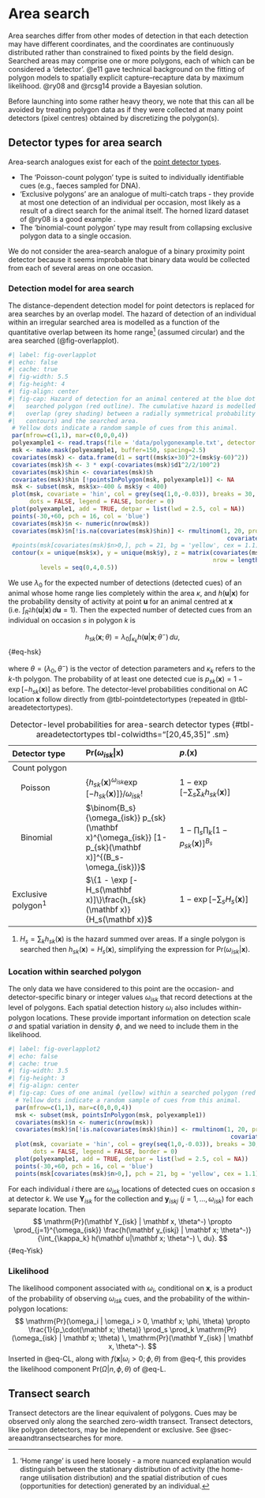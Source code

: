 # Area search {#sec-areasearches}

Area searches differ from other modes of detection in that each detection may have different coordinates, and the coordinates are continuously distributed rather than constrained to fixed points by the field design. Searched areas may comprise one or more polygons, each of which can be considered a 'detector'. @e11 gave technical background on the fitting of polygon models to spatially explicit capture--recapture data by maximum likelihood. @ry08 and @rcsg14 provide a Bayesian solution. 

Before launching into some rather heavy theory, we note that this can all be avoided by treating polygon data as if they were collected at many point detectors (pixel centres) obtained by discretizing the polygon(s).

## Detector types for area search 
\index{Detectors!area search}

Area-search analogues exist for each of the [point detector types](03-theory.qmd#sec-pointdetectors). 
 
 * The 'Poisson-count polygon' type is suited to individually identifiable cues (e.g., faeces sampled for DNA). 
 * 'Exclusive polygons' are an analogue of multi-catch traps - they provide at most one detection of an individual per occasion, most likely as a result of a direct search for the animal itself. The horned lizard dataset of @ry08 is a good example \index{Horned lizard}. 
 * The 'binomial-count polygon' type may result from collapsing exclusive polygon data to a single occasion.
 
 We do not consider the area-search analogue of a binary proximity point detector because it seems improbable that binary data would be collected from each of several areas on one occasion. 
 
### Detection model for area search
 
 The distance-dependent detection model for point detectors is replaced for area searches by an overlap model. The hazard of detection of an individual within an irregular searched area is modelled as a function of the quantitative overlap between its home range[^homerange] (assumed circular) and the area searched (@fig-overlapplot).
 
 [^homerange]: 'Home range' is used here loosely - a more nuanced explanation would distinguish between the stationary distribution of activity (the home-range utilisation distribution) and the spatial distribution of cues (opportunities for detection) generated by an individual.
 
```r
#| label: fig-overlapplot
#| echo: false
#| cache: true
#| fig-width: 5.5
#| fig-height: 4
#| fig-align: center
#| fig-cap: Hazard of detection for an animal centered at the blue dot on an irregular
#|   searched polygon (red outline). The cumulative hazard is modelled by the quantitative
#|   overlap (grey shading) between a radially symmetrical probability density (circular
#|   contours) and the searched area.
 # Yellow dots indicate a random sample of cues from this animal.
 par(mfrow=c(1,1), mar=c(0,0,0,4))
 polyexample1 <- read.traps(file = 'data/polygonexample.txt', detector = 'polygon')
 msk <- make.mask(polyexample1, buffer=150, spacing=2.5)
 covariates(msk) <- data.frame(d1 = sqrt((msk$x+30)^2+(msk$y-60)^2))
 covariates(msk)$h <- 3 * exp(-covariates(msk)$d1^2/2/100^2)
 covariates(msk)$hin <- covariates(msk)$h
 covariates(msk)$hin [!pointsInPolygon(msk, polyexample1)] <- NA
 msk <- subset(msk, msk$x>-400 & msk$y < 400)
 plot(msk, covariate = 'hin', col = grey(seq(1,0,-0.03)), breaks = 30, 
      dots = FALSE, legend = FALSE, border = 0)
 plot(polyexample1, add = TRUE, detpar = list(lwd = 2.5, col = NA))
 points(-30,+60, pch = 16, col = 'blue')
 covariates(msk)$n <- numeric(nrow(msk))
 covariates(msk)$n[!is.na(covariates(msk)$hin)] <- rmultinom(1, 20, prob =
                                                              covariates(msk)$hin[!is.na(covariates(msk)$hin)])
 #points(msk[covariates(msk)$n>0,], pch = 21, bg = 'yellow', cex = 1.1)
 contour(x = unique(msk$x), y = unique(msk$y), z = matrix(covariates(msk)$h, 
                                                          nrow = length(unique(msk$x))), add = TRUE, drawlabels = FALSE, col = 'lightblue', 
         levels = seq(0,4,0.5))
```
 
 We use $\lambda_0$ for the expected number of detections (detected cues) of an animal whose home range lies completely within the area $\kappa$, and $h(\mathbf u|\mathbf x)$ for the probability density of activity at point $\mathbf u$ for an animal centred at $\mathbf x$ (i.e. $\int_{R^2} h(\mathbf u|\mathbf x) \, d \mathbf u = 1$). Then the expected number of detected cues from an individual on occasion $s$ in polygon $k$ is
 
$$
 h_{sk}(\mathbf x; \theta) = \lambda_0 \int_{\kappa_k} h(\mathbf u|\mathbf x; \theta^-) \, du,
$$ {#eq-hsk}
 
  
  where $\theta = (\lambda_0, \theta^-)$ is the vector of detection parameters and $\kappa_k$ refers to the $k$-th polygon. The probability of at least one detected cue is $p_{sk}(\mathbf x) = 1 - \exp[-h_{sk}(\mathbf x)]$ as before. The detector-level probabilities conditional on AC location $\mathbf x$ follow directly from @tbl-pointdetectortypes (repeated in @tbl-areadetectortypes).
  
| Detector type | $\mathrm{Pr}(\omega_{isk} | \mathbf x)$ | $p_\cdot(\mathbf x)$ | 
|:------------------|:-----------------------|:--------------------|
| Count polygon |||
| &nbsp;&nbsp;&nbsp; Poisson  | $\{h_{sk} (\mathbf x)^{\omega_{isk}} \exp [-h_{sk}(\mathbf x)]\} / \omega_{isk}!$ | $1 - \exp [- \sum_s \sum_k h_{sk}(\mathbf x)]$|
| &nbsp;&nbsp;&nbsp; Binomial | $\binom{B_s}{\omega_{isk}} p_{sk}(\mathbf x)^{\omega_{isk}} [1-p_{sk}(\mathbf x)]^{(B_s-\omega_{isk})}$ |  $1 - \prod_s\prod_k [1 - p_{sk} (\mathbf x)]^{B_s}$ | 
| Exclusive polygon^1^ | $\{1 - \exp [-H_s(\mathbf x)]\}\frac{h_{sk}(\mathbf x)}{H_s(\mathbf x)}$ | $1 - \exp[ -\sum_s H_s(\mathbf x)]$|

: Detector-level probabilities for area-search detector types {#tbl-areadetectortypes tbl-colwidths="[20,45,35]" .sm}

   1. $H_s = \sum_k h_{sk}(\mathbf x)$ is the hazard summed over areas. If a single polygon is searched then $h_{sk}(\mathbf x) = H_s(\mathbf x)$, simplifying the expression for $\mathrm{Pr}(\omega_{isk} | \mathbf x)$.
  
### Location within searched polygon
  
  The only data we have considered to this point are the occasion- and detector-specific binary or integer values $\omega_{isk}$ that record detections at the level of polygons. Each spatial detection history $\omega_i$ also includes within-polygon locations. These provide important information on detection scale $\sigma$ and spatial variation in density $\phi$, and we need to include them in the likelihood.
  
```r
#| label: fig-overlapplot2
#| echo: false
#| cache: true
#| fig-width: 3.5
#| fig-height: 3
#| fig-align: center
#| fig-cap: Cues of one animal (yellow) within a searched polygon (red outline).
  # Yellow dots indicate a random sample of cues from this animal.
  par(mfrow=c(1,1), mar=c(0,0,0,4))
  msk <- subset(msk, pointsInPolygon(msk, polyexample1))
  covariates(msk)$n <- numeric(nrow(msk))
  covariates(msk)$n[!is.na(covariates(msk)$hin)] <- rmultinom(1, 20, prob =
                                                               covariates(msk)$hin[!is.na(covariates(msk)$hin)])
  plot(msk, covariate = 'hin', col = grey(seq(1,0,-0.03)), breaks = 30, 
       dots = FALSE, legend = FALSE, border = 0)
  plot(polyexample1, add = TRUE, detpar = list(lwd = 2.5, col = NA))
  points(-30,+60, pch = 16, col = 'blue')
  points(msk[covariates(msk)$n>0,], pch = 21, bg = 'yellow', cex = 1.1)
```
  
  For each individual $i$ there are $\omega_{isk}$ locations of detected cues on occasion $s$ at detector $k$. We use $\mathbf Y_{isk}$ for the collection and $\mathbf y_{iskj}$ ($j = 1,...,\omega_{isk}$) for each separate location. Then
$$
  \mathrm{Pr}(\mathbf Y_{isk} | \mathbf x, \theta^-) \propto \prod_{j=1}^{\omega_{isk}} \frac{h(\mathbf y_{iskj} | \mathbf x; \theta^-)}{\int_{\kappa_k} h(\mathbf u|\mathbf x; \theta^-) \, du}.
$$ {#eq-Yisk}

### Likelihood
\index{Likelihood!area search}
   
   The likelihood component associated with $\omega_i$, conditional on $\mathbf x$, is a product of the probability of observing $\omega_{isk}$ cues, and the probability of the within-polygon locations:
$$
\mathrm{Pr}(\omega_i | \omega_i > 0, \mathbf x; \phi, \theta) \propto \frac{1}{p_\cdot(\mathbf x; \theta)} \prod_s \prod_k \mathrm{Pr}(\omega_{isk} | \mathbf x; \theta) \, \mathrm{Pr}(\mathbf Y_{isk} | \mathbf x, \theta^-).
$$
Inserted in @eq-CL, along with $f(\mathbf x | \omega_i>0; \phi, \theta)$ from @eq-f, this provides the likelihood component $\mathrm{Pr} (\Omega | n, \phi, \theta)$ of @eq-L. 
   
## Transect search
\index{Detectors!transect search}
   
   Transect detectors are the linear equivalent of polygons. Cues may be observed only along the searched zero-width transect. Transect detectors, like polygon detectors, may be independent or exclusive. See @sec-areaandtransectsearches for more.
   
